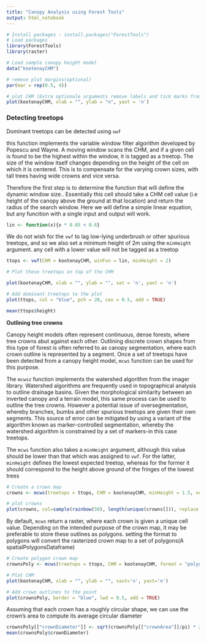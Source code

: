 ```yaml
---
title: "Canopy Analysis using Forest Tools"
output: html_notebook
---
```


```r
# Install packages - install.packages("ForestTools")
# Load packages
library(ForestTools)
library(raster)

# Load sample canopy height model
data("kootenayCHM")

# remove plot margins(optional)
par(mar = rep(0.5, 4))

# plot CHM (Extra optionale arguments remove labels and tick marks from the plot)
plot(kootenayCHM, xlab = "", ylab = "n", yaxt = 'n')
```

### Detecting treetops

Dominant treetops can be detected using `vwf`

this function implements the variable window filter algorithm developed by Popescu and Wayne. A moving window scans the CHM, and if a given cell is found to be the highest within the window, it is tagged as a treetop. The size of the window itself changes depending on the height of the cell on which it is centered. This is to compensate for the varying crown sizes, with tall trees having wide crowns and vice versa.

Therefore the first step is to determine the function that will define the dynamic window size.. Essentially this cell should take a CHM cell value (i.e height of the canopy above the ground at that location) and return the radius of the search window. Here we will define a simple linear equation, but any funcition with a single input and output will work.

```r
lin <- function(x){x * 0.05 + 0.6}
```

We do not wish for the `vwf` to lag low-lying underbrush or other spurious treetops, and so we also set a minimum height of 2m using the `minHeight` argument. any cell with a lower value will not be tagged as a treetop

```r
ttops <- vwf(CHM = kootenayCHM, winFun = lin, minHeight = 2)

# Plot these treetops on top of the CHM

plot(kootenayCHM, xlab = "", ylab = "", xat = 'n', yaxt = 'n')

# Add dominant treetops to the plot
plot(ttops, col = "blue", pch = 20, cex = 0.5, add = TRUE)
```

```r
mean(ttops$height)
```

**Outlining tree crowns**

Canopy height models often represent continuous, dense forests, where tree crowns abut against each other. Outlining discrete crown shapes from this type of forest is often referred to as canopy segmentation, where each crown outline is represented by a segment. Once a set of treetops have been detected from a canopy height model, `mcws` function can be used for this purpose.

The `mcwsz` function implements the watershed algorithm from the imager library. Watershed algorithms are frequently used in topographical analysis to outline drainage basins. Given the morphological similarity between an inverted canopy and a terrain model, this same process can be used to outline the tree crowns. However a potential issue of oversegmentation, whereby branches, bumbs and other spurious treetops are given their own segments. This source of error can be mitigated by using a variant of the algorithm known as marker-controlled segmentation, whereby the watershed algorithm is constrained by a set of markers-in this case treetops.

The `mcws` function also takes a `minHeight` argument, although this value should be lower than that which was assigned to `vwf`. For the latter, `minHeight` defines the lowest expected treetop, whereas for the former it should correspond to the height above ground of the fringes of the lowest trees

```r
# Create a crown map
crowns <- mcws(treetops = ttops, CHM = kootenayCHM, minHeight = 1.5, verbose = FALSE)

# plot crowns
plot(crowns, col=sample(rainbow(50), length(unique(crowns[])), replace = TRUE), legend = FALSE, xlab = "", ylab = "", xaxt = 'n', yaxt = 'n')
```

By default, `mcws` return a raster, where each crown is given a unique cell value. Depending on the intended purpose of the crown map, it may be preferable to store these outlines as polygons. setting the format to polygons will convert the rasterized crown map to a set of polygons(A spatialPolygonsDataframe)

```r
# Create polygon crown map
crownsPoly <- mcws(treetops = ttops, CHM = kootenayCHM, format = "polygons", minHeight = 1.5, verbose = FALSE)

# Plot CHM
plot(kootenayCHM, xlab = "", ylab = "", xaxt='n', yaxt='n')

# Add crown outlines to the point
plot(crownsPoly, border = "blue", lwd = 0.5, add = TRUE)
```

Assuming that each crown has a roughly circular shape, we can use the crown's area to compute its average circular diameter

```r
crownsPoly[["crownDiameter"]] <- sqrt(crownsPoly[["crownArea"]]/pi) * 2
mean(crownsPoly$crownDiameter)
```
